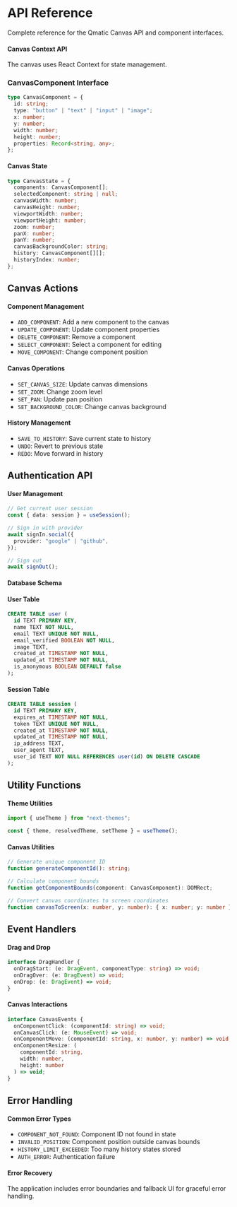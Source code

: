 # API Reference

Complete reference for the Qmatic Canvas API and component interfaces.

#### Canvas Context API

The canvas uses React Context for state management.

### CanvasComponent Interface

```typescript
type CanvasComponent = {
  id: string;
  type: "button" | "text" | "input" | "image";
  x: number;
  y: number;
  width: number;
  height: number;
  properties: Record<string, any>;
};
```

#### Canvas State

```typescript
type CanvasState = {
  components: CanvasComponent[];
  selectedComponent: string | null;
  canvasWidth: number;
  canvasHeight: number;
  viewportWidth: number;
  viewportHeight: number;
  zoom: number;
  panX: number;
  panY: number;
  canvasBackgroundColor: string;
  history: CanvasComponent[][];
  historyIndex: number;
};
```

## Canvas Actions

#### Component Management

- `ADD_COMPONENT`: Add a new component to the canvas
- `UPDATE_COMPONENT`: Update component properties
- `DELETE_COMPONENT`: Remove a component
- `SELECT_COMPONENT`: Select a component for editing
- `MOVE_COMPONENT`: Change component position

#### Canvas Operations

- `SET_CANVAS_SIZE`: Update canvas dimensions
- `SET_ZOOM`: Change zoom level
- `SET_PAN`: Update pan position
- `SET_BACKGROUND_COLOR`: Change canvas background

#### History Management

- `SAVE_TO_HISTORY`: Save current state to history
- `UNDO`: Revert to previous state
- `REDO`: Move forward in history

## Authentication API

#### User Management

```typescript
// Get current user session
const { data: session } = useSession();

// Sign in with provider
await signIn.social({
  provider: "google" | "github",
});

// Sign out
await signOut();
```

#### Database Schema

#### User Table

```sql
CREATE TABLE user (
  id TEXT PRIMARY KEY,
  name TEXT NOT NULL,
  email TEXT UNIQUE NOT NULL,
  email_verified BOOLEAN NOT NULL,
  image TEXT,
  created_at TIMESTAMP NOT NULL,
  updated_at TIMESTAMP NOT NULL,
  is_anonymous BOOLEAN DEFAULT false
);
```

#### Session Table

```sql
CREATE TABLE session (
  id TEXT PRIMARY KEY,
  expires_at TIMESTAMP NOT NULL,
  token TEXT UNIQUE NOT NULL,
  created_at TIMESTAMP NOT NULL,
  updated_at TIMESTAMP NOT NULL,
  ip_address TEXT,
  user_agent TEXT,
  user_id TEXT NOT NULL REFERENCES user(id) ON DELETE CASCADE
);
```

## Utility Functions

#### Theme Utilities

```typescript
import { useTheme } from "next-themes";

const { theme, resolvedTheme, setTheme } = useTheme();
```

#### Canvas Utilities

```typescript
// Generate unique component ID
function generateComponentId(): string;

// Calculate component bounds
function getComponentBounds(component: CanvasComponent): DOMRect;

// Convert canvas coordinates to screen coordinates
function canvasToScreen(x: number, y: number): { x: number; y: number };
```

## Event Handlers

#### Drag and Drop

```typescript
interface DragHandler {
  onDragStart: (e: DragEvent, componentType: string) => void;
  onDragOver: (e: DragEvent) => void;
  onDrop: (e: DragEvent) => void;
}
```

#### Canvas Interactions

```typescript
interface CanvasEvents {
  onComponentClick: (componentId: string) => void;
  onCanvasClick: (e: MouseEvent) => void;
  onComponentMove: (componentId: string, x: number, y: number) => void;
  onComponentResize: (
    componentId: string,
    width: number,
    height: number
  ) => void;
}
```

## Error Handling

#### Common Error Types

- `COMPONENT_NOT_FOUND`: Component ID not found in state
- `INVALID_POSITION`: Component position outside canvas bounds
- `HISTORY_LIMIT_EXCEEDED`: Too many history states stored
- `AUTH_ERROR`: Authentication failure

#### Error Recovery

The application includes error boundaries and fallback UI for graceful error handling.

